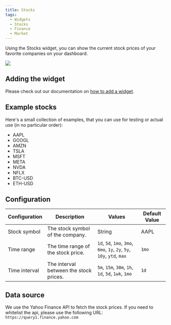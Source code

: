 ```yaml
---
title: Stocks
tags:
  - Widgets
  - Stocks
  - Finance
  - Market
---
```


Using the Stocks widget, you can show the current stock prices of your favorite companies on your dashboard.

![](./img/screenshot.png)

## Adding the widget
Please check out our documentation on [how to add a widget](/docs/getting-started/after-the-installation#embed-integration-data-using-widgets).

## Example stocks

Here's a small collection of examples, that you can use for testing or actual use (in no particular order):
- AAPL
- GOOGL
- AMZN
- TSLA
- MSFT
- META
- NVDA
- NFLX
- BTC-USD
- ETH-USD

## Configuration

| Configuration         | Description | Values | Default Value |
| --------------------- | ----------- | ------ | ------------- |
| Stock symbol | The stock symbol of the company. | String | AAPL |
| Time range | The time range of the stock price. | `1d`, `5d`, `1mo`, `3mo`, `6mo`, `1y`, `2y`, `5y`, `10y`, `ytd`, `max` | `1mo` |
| Time interval | The interval between the stock prices. | `5m`, `15m`, `30m`, `1h`, `1d`, `5d`, `1wk`, `1mo` | `1d` |

## Data source

We use the Yahoo Finance API to fetch the stock prices.
If you need to whitelist the api, please use the following URL: `https://query1.finance.yahoo.com`